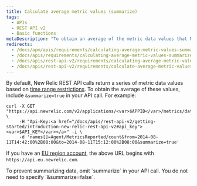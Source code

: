 ```yaml
---
title: Calculate average metric values (summarize)
tags:
  - APIs
  - REST API v2
  - Basic functions
metaDescription: "To obtain an average of the metric data values that New Relic''s REST API returns, include "summarize=true" in your API call."
redirects:
  - /docs/apm/apis/requirements/calculating-average-metric-values-summarize
  - /docs/apis/requirements/calculating-average-metric-values-summarize
  - /docs/apis/rest-api-v2/requirements/calculating-average-metric-values-summarize
  - /docs/apis/rest-api-v2/requirements/calculate-average-metric-values-summarize
---
```


By default, New Relic REST API calls return a series of metric data values based on [time range restrictions](/docs/apm/apis/requirements/extracting-metric-data#time). To obtain the average of these values, include `&summarize=true` in your API call. For example:

```
curl -X GET "https://api.newrelic.com/v2/applications/<var>$APPID</var>/metrics/data.json" \
     -H "Api-Key:<a href="/docs/apis/rest-api-v2/getting-started/introduction-new-relic-rest-api-v2#api_key"><var>$API_KEY</var></a>" -i \
     -d 'names[]=Agent/MetricsReported/count&from=2014-08-11T14:42:00%2B08:00&to=2014-08-11T15:12:00%2B08:00&summarize=true'
```

If you have an [EU region account](/docs/using-new-relic/welcome-new-relic/getting-started/introduction-eu-region-data-center), the above URL begins with `https://api.eu.newrelic.com`.

<Callout variant="tip">
  To prevent summarizing data, omit `summarize` in your API call. You do not need to specify `&summarize=false`.
</Callout>
